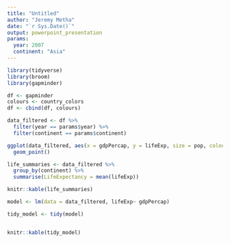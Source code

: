 ```yaml
---
title: "Untitled"
author: "Jeremy Metha"
date: "`r Sys.Date()`"
output: powerpoint_presentation
params: 
  year: 2007
  continent: "Asia"
---
```


```r
library(tidyverse)
library(broom)
library(gapminder)

df <- gapminder
colours <- country_colors
df <- cbind(df, colours)

```


```r

data_filtered <- df %>% 
  filter(year == params$year) %>% 
  filter(continent == params$continent)

ggplot(data_filtered, aes(x = gdpPercap, y = lifeExp, size = pop, colour = continent))+
  geom_point()

life_summaries <- data_filtered %>% 
  group_by(continent) %>% 
  summarise(LifeExpectancy = mean(lifeExp))

knitr::kable(life_summaries)

model <- lm(data = data_filtered, lifeExp~ gdpPercap)

tidy_model <- tidy(model)


knitr::kable(tidy_model)
                   
```
